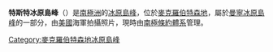 '''特斯特冰原島峰'''（{{lang-en|Tester Nunatak}}）是[[南極洲|南極洲]]的[[冰原島峰|冰原島峰]]，位於[[麥克羅伯特森地|麥克羅伯特森地]]，屬於[[曼寧冰原島峰|曼寧冰原島峰]]的一部分，由[[美國|美國]]海軍拍攝照片，現時由[[南極條約體系|南極條約體系]]管理。

{{coord|70|58|S|71|29|E|display=title}}

{{DEFAULTSORT:Tester Nunatak}}
[[Category:麥克羅伯特森地冰原島峰|Category:麥克羅伯特森地冰原島峰]]


{{MacRobertsonLand-geo-stub}}